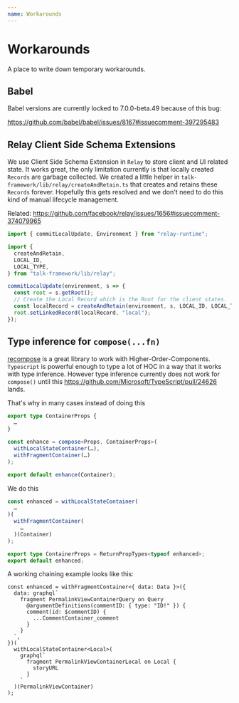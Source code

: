 ```yaml
---
name: Workarounds
---
```


# Workarounds

A place to write down temporary workarounds.

## Babel

Babel versions are currently locked to 7.0.0-beta.49 because of this bug:

https://github.com/babel/babel/issues/8167#issuecomment-397295483

## Relay Client Side Schema Extensions

We use Client Side Schema Extension in `Relay` to store client and UI related state. It works great, the only limitation currently is that locally created `Records` are garbage collected. We created a little helper in `talk-framework/lib/relay/createAndRetain.ts` that creates and retains these `Records` forever. Hopefully this gets resolved and we don't need to do this kind of manual lifecycle management.

Related: https://github.com/facebook/relay/issues/1656#issuecomment-374079965

```ts
import { commitLocalUpdate, Environment } from "relay-runtime";

import {
  createAndRetain,
  LOCAL_ID,
  LOCAL_TYPE,
} from "talk-framework/lib/relay";

commitLocalUpdate(environment, s => {
  const root = s.getRoot();
  // Create the Local Record which is the Root for the client states.
  const localRecord = createAndRetain(environment, s, LOCAL_ID, LOCAL_TYPE);
  root.setLinkedRecord(localRecord, "local");
});
```

## Type inference for `compose(...fn)`

[recompose](https://github.com/acdlite/recompose) is a great library to work with Higher-Order-Components. `Typescript` is powerful enough to type a lot of HOC in a way that it works with type inference. However type inference currently does not work for `compose()` until this https://github.com/Microsoft/TypeScript/pull/24626 lands.

That's why in many cases instead of doing this

```ts
export type ContainerProps {
  …
}

const enhance = compose<Props, ContainerProps>(
  withLocalStateContainer(…),
  withFragmentContainer(…)
);

export default enhance(Container);
```

We do this

```ts
const enhanced = withLocalStateContainer(
  …
)(
  withFragmentContainer(
    …
  )(Container)
);

export type ContainerProps = ReturnPropTypes<typeof enhanced>;
export default enhanced;
```

A working chaining example looks like this:

```
const enhanced = withFragmentContainer<{ data: Data }>({
  data: graphql`
    fragment PermalinkViewContainerQuery on Query
      @argumentDefinitions(commentID: { type: "ID!" }) {
      comment(id: $commentID) {
        ...CommentContainer_comment
      }
    }
  `,
})(
  withLocalStateContainer<Local>(
    graphql`
      fragment PermalinkViewContainerLocal on Local {
        storyURL
      }
    `
  )(PermalinkViewContainer)
);
```

